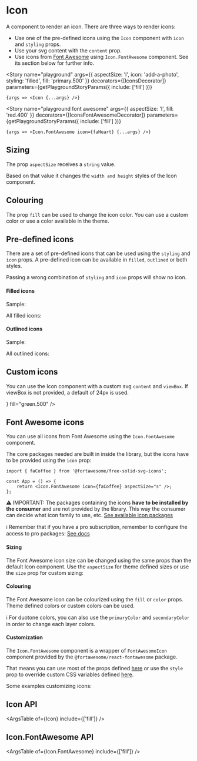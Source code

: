


<Meta title="Components/Icon" component={Icon} />

# Icon

A component to render an icon. There are three ways to render icons:

- Use one of the pre-defined icons using the `Icon` component with `icon` and `styling` props.
- Use your svg content with the `content` prop.
- Use icons from [Font Awesome](https://fontawesome.com/icons) using `Icon.FontAwesome` component. See its section below for further info.

<Story
	name="playground"
	args={{
		aspectSize: 'l',
		icon: 'add-a-photo',
		styling: 'filled',
		fill: 'primary.500'
	}}
	decorators={[IconsDecorator]}
	parameters={getPlaygroundStoryParams({ include: ['fill'] })}
>
	{args => <Icon {...args} />}
</Story>

<Story
	name="playground font awesome"
	args={{
		aspectSize: 'l',
		fill: 'red.400'
	}}
	decorators={[IconsFontAwesomeDecorator]}
	parameters={getPlaygroundStoryParams({ include: ['fill'] })}
>
	{args => <Icon.FontAwesome icon={faHeart} {...args} />}
</Story>

## Sizing

The prop `aspectSize` receives a `string` value.

Based on that value it changes the `width and height` styles of the Icon component.

<Canvas>
	<Story name="xs" decorators={[IconsDecorator]} parameters={getFixedStoryParams()}>
		<Icon aspectSize="xs" icon="add-a-photo" styling="filled" />
	</Story>
	<Story name="s" decorators={[IconsDecorator]} parameters={getFixedStoryParams()}>
		<Icon aspectSize="s" icon="add-a-photo" styling="filled" />
	</Story>
	<Story name="m" decorators={[IconsDecorator]} parameters={getFixedStoryParams()}>
		<Icon aspectSize="m" icon="add-a-photo" styling="filled" />
	</Story>
	<Story name="l" decorators={[IconsDecorator]} parameters={getFixedStoryParams()}>
		<Icon aspectSize="l" icon="add-a-photo" styling="filled" />
	</Story>
	<Story name="xl" decorators={[IconsDecorator]} parameters={getFixedStoryParams()}>
		<Icon aspectSize="xl" icon="add-a-photo" styling="filled" />
	</Story>
</Canvas>

## Colouring

The prop `fill` can be used to change the icon color. You can use a custom color or use a color available in the theme.

<Canvas>
	<Story name="with theme color" decorators={[IconsDecorator]} parameters={getFixedStoryParams()}>
		<Icon fill="primary.500" icon="add-a-photo" styling="filled" />
	</Story>
	<Story name="with custom color" decorators={[IconsDecorator]} parameters={getFixedStoryParams()}>
		<Icon fill="#FFA500" icon="add-a-photo" styling="filled" />
	</Story>
</Canvas>

## Pre-defined icons

There are a set of pre-defined icons that can be used using the `styling` and `icon` props. A pre-defined icon can be available in `filled`, `outlined` or both styles.

Passing a wrong combination of `styling` and `icon` props will show no icon.

#### Filled icons

Sample:

<Canvas>
	<Story name="filled sample" decorators={[IconsDecorator]} parameters={getFixedStoryParams()}>
		<Icon aspectSize="m" icon="add-a-photo" styling="filled" />
	</Story>
</Canvas>

All filled icons:

<Canvas>
	<Story name="filled icons" story={filledIconsStory} parameters={getFixedStoryParams()} />
</Canvas>

#### Outlined icons

Sample:

<Canvas>
	<Story name="outlined sample" decorators={[IconsDecorator]} parameters={getFixedStoryParams()}>
		<Icon aspectSize="m" icon="add-a-photo" styling="outlined" />
	</Story>
</Canvas>

All outlined icons:

<Canvas>
	<Story name="outlined icons" story={outlinedIconsStory} parameters={getFixedStoryParams()} />
</Canvas>

## Custom icons

You can use the Icon component with a custom svg `content` and `viewBox`. If viewBox is not provided, a default of 24px is used.

<Canvas>
	<Story name="custom icon" decorators={[IconsDecorator]} parameters={getFixedStoryParams()}>
		<Icon
			aspectSize="m"
			icon="custom"
			content={
				<path d="M23,12l-2.44-2.79l0.34-3.69l-3.61-0.82L15.4,1.5L12,2.96L8.6,1.5L6.71,4.69L3.1,5.5L3.44,9.2L1,12l2.44,2.79l-0.34,3.7 l3.61,0.82L8.6,22.5l3.4-1.47l3.4,1.46l1.89-3.19l3.61-0.82l-0.34-3.69L23,12z M10.09,16.72l-3.8-3.81l1.48-1.48l2.32,2.33 l5.85-5.87l1.48,1.48L10.09,16.72z" />
			}
			fill="green.500"
		/>
	</Story>
</Canvas>

## Font Awesome icons

You can use all icons from Font Awesome using the `Icon.FontAwesome` component.

The core packages needed are built in inside the library, but the icons have to be provided using the `icon` prop:

```tsx
import { faCoffee } from '@fortawesome/free-solid-svg-icons';

const App = () => {
	return <Icon.FontAwesome icon={faCoffee} aspectSize="s" />;
};
```

⚠️ IMPORTANT: The packages containing the icons **have to be installed by the consumer** and are not provided by the library. This way the consumer can decide what icon family to use, etc. [See available icon packages](https://fontawesome.com/docs/apis/javascript/import-icons#package-names)

ℹ️ Remember that if you have a pro subscription, remember to configure the access to pro packages: [See docs](https://fontawesome.com/v6/docs/web/setup/packages#configure-access)

#### Sizing

The Font Awesome icon size can be changed using the same props than the default Icon component. Use the `aspectSize` for theme defined sizes or use the `size` prop for custom sizing:

<Canvas>
	<Story name="font awesome xs" decorators={[IconsFontAwesomeDecorator]} parameters={getFixedStoryParams()}>
		<Icon.FontAwesome aspectSize="xs" icon={faImage} />
	</Story>
	<Story name="font awesome s" decorators={[IconsFontAwesomeDecorator]} parameters={getFixedStoryParams()}>
		<Icon.FontAwesome aspectSize="s" icon={faImage} />
	</Story>
	<Story name="font awesome m" decorators={[IconsFontAwesomeDecorator]} parameters={getFixedStoryParams()}>
		<Icon.FontAwesome aspectSize="m" icon={faImage} />
	</Story>
	<Story name="font awesome l" decorators={[IconsFontAwesomeDecorator]} parameters={getFixedStoryParams()}>
		<Icon.FontAwesome aspectSize="l" icon={faImage} />
	</Story>
	<Story name="font awesome xl" decorators={[IconsFontAwesomeDecorator]} parameters={getFixedStoryParams()}>
		<Icon.FontAwesome aspectSize="xl" icon={faImage} />
	</Story>
</Canvas>

#### Colouring

The Font Awesome icon can be colourized using the `fill` or `color` props. Theme defined colors or custom colors can be used.

<Canvas>
	<Story
		name="font awesome with theme color"
		decorators={[IconsFontAwesomeDecorator]}
		parameters={getFixedStoryParams()}
	>
		<Icon.FontAwesome fill="green.500" icon={faImage} />
	</Story>
	<Story
		name="font awesome with custom color"
		decorators={[IconsFontAwesomeDecorator]}
		parameters={getFixedStoryParams()}
	>
		<Icon.FontAwesome fill="#FFA500" icon={faImage} />
	</Story>
</Canvas>

ℹ️ For duotone colors, you can also use the `primaryColor` and `secondaryColor` in order to change each layer colors.

#### Customization

The `Icon.FontAwesome` component is a wrapper of `FontAwesomeIcon` component provided by the `@fortawesome/react-fontawesome` package.

That means you can use most of the props defined [here](https://fontawesome.com/v6/docs/web/use-with/react/style) or use the `style` prop to override custom CSS variables defined [here](https://fontawesome.com/v6/docs/web/style/style-cheatsheet).

Some examples customizing icons:

<Canvas>
	<Story name="font awesome rotation" decorators={[IconsFontAwesomeDecorator]} parameters={getFixedStoryParams()}>
		<Icon.FontAwesome fill="red.400" icon={faHeart} rotation={90} />
	</Story>
	<Story name="font awesome flip" decorators={[IconsFontAwesomeDecorator]} parameters={getFixedStoryParams()}>
		<Icon.FontAwesome fill="red.400" icon={faHeart} flip="vertical" />
	</Story>
	<Story name="font awesome beat animation" decorators={[IconsFontAwesomeDecorator]} parameters={getFixedStoryParams()}>
		<Icon.FontAwesome fill="red.400" icon={faHeart} beat />
	</Story>
	<Story
		name="font awesome bounce animation"
		decorators={[IconsFontAwesomeDecorator]}
		parameters={getFixedStoryParams()}
	>
		<Icon.FontAwesome fill="red.400" icon={faHeart} bounce />
	</Story>
	<Story name="font awesome fade animation" decorators={[IconsFontAwesomeDecorator]} parameters={getFixedStoryParams()}>
		<Icon.FontAwesome fill="red.400" icon={faHeart} fade />
	</Story>
	<Story
		name="font awesome shake animation"
		decorators={[IconsFontAwesomeDecorator]}
		parameters={getFixedStoryParams()}
	>
		<Icon.FontAwesome fill="red.400" icon={faHeart} shake />
	</Story>
	<Story name="font awesome spin animation" decorators={[IconsFontAwesomeDecorator]} parameters={getFixedStoryParams()}>
		<Icon.FontAwesome fill="red.400" icon={faHeart} spin />
	</Story>
	<Story name="font awesome with border" decorators={[IconsFontAwesomeDecorator]} parameters={getFixedStoryParams()}>
		<Icon.FontAwesome fill="red.400" icon={faHeart} border style={{ '--fa-border-color': '#FF6D6C' }} />
	</Story>
</Canvas>

## Icon API

<ArgsTable of={Icon} include={['fill']} />

## Icon.FontAwesome API

<ArgsTable of={Icon.FontAwesome} include={['fill']} />
